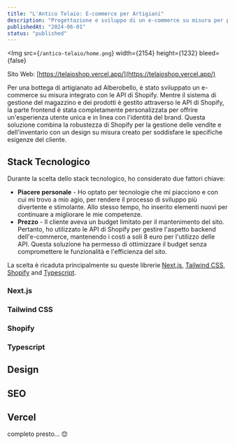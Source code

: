 ```yaml
---
title: "L'Antico Telaio: E-commerce per Artigiani"
description: "Progettazione e sviluppo di un e-commerce su misura per piccole imprese artigianali, con un layout personalizzabile e funzionalità avanzate."
publishedAt: "2024-06-01"
status: "published"
---
```


<Img
  src={`/antico-telaio/home.png`}
  width={2154}
  height={1232}
  bleed={false}
></Img>

Sito Web: [https://telaioshop.vercel.app/](https://telaioshop.vercel.app/)

Per una bottega di artigianato ad Alberobello, è stato sviluppato un e-commerce su misura integrato con le API di Shopify. Mentre il sistema di gestione del magazzino e dei prodotti è gestito attraverso le API di Shopify, la parte frontend è stata completamente personalizzata per offrire un'esperienza utente unica e in linea con l'identità del brand. Questa soluzione combina la robustezza di Shopify per la gestione delle vendite e dell'inventario con un design su misura creato per soddisfare le specifiche esigenze del cliente.

## Stack Tecnologico

Durante la scelta dello stack tecnologico, ho considerato due fattori chiave:

- **Piacere personale** - Ho optato per tecnologie che mi piacciono e con cui mi trovo a mio agio, per rendere il processo di sviluppo più divertente e stimolante. Allo stesso tempo, ho inserito elementi nuovi per continuare a migliorare le mie competenze.
- **Prezzo** - Il cliente aveva un budget limitato per il mantenimento del sito. Pertanto, ho utilizzato le API di Shopify per gestire l'aspetto backend dell'e-commerce, mantenendo i costi a soli 8 euro per l'utilizzo delle API. Questa soluzione ha permesso di ottimizzare il budget senza compromettere le funzionalità e l'efficienza del sito.

La scelta è ricaduta principalmente su queste librerie [Next.js](https://nextjs.org/), [Tailwind CSS](https://tailwindcss.com/), [Shopify](https://www.shopify.com/) and [Typescript](https://www.typescriptlang.org/).

### Next.js

### Tailwind CSS

### Shopify

### Typescript

## Design

## SEO

## Vercel

<div className="text-center text-4xl">completo presto... 😊</div>
